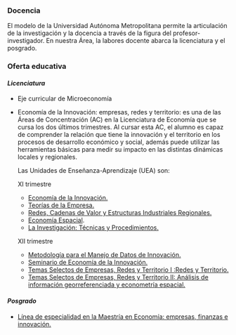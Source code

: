 <body>
  <div class="main">
### Docencia

El modelo de la Universidad Autónoma Metropolitana permite la articulación de la investigación y la docencia a través de la figura del profesor-investigador. En nuestra Área, la labores docente abarca la licenciatura y el posgrado.

### __Oferta educativa__ 

#### ___Licenciatura___

- Eje curricular de Microeconomía
- Economía de la Innovación: empresas, redes y territorio: es una de las      Áreas de Concentración (AC) en la Licenciatura de Economía que se cursa     los dos últimos trimestres. Al cursar esta AC, el alumno es capaz de        comprender la relación que tiene la innovación y el territorio en los       procesos de desarrollo económico y social, además puede utilizar las        herramientas básicas para medir su impacto en las distintas dinámicas       locales y regionales.
  
  Las Unidades de Enseñanza-Aprendizaje (UEA) son:

  XI trimestre
  
  - [Economía de la Innovación.](https://drive.google.com/drive/folders/1xgWIAxoaIwFoFKtECbEgqx9cG-zB73W2)
  - [Teorías de la Empresa.](https://drive.google.com/drive/folders/1Q3xYLqd6N7nRCdyCpXYKJRCxf4NTZgZi)
  - [Redes, Cadenas de Valor y Estructuras Industriales Regionales.](https://drive.google.com/drive/folders/1x_RiOdJq5FFnFnGVU9iGsjRXOI8MmXd5?usp=sharing)
  - [Economía Espacial](https://drive.google.com/drive/folders/1CSVhpMZpqG4UUBJiSCKiWPOo5l1q1DWU?usp=sharing).
  - [La Investigación: Técnicas y Procedimientos.](https://drive.google.com/drive/folders/1-NDSTZ63Id6rTE_9OfWxNk8KdYKS1vDZ?usp=sharing)
  
  XII trimestre
  
  - [Metodología para el Manejo de Datos de Innovación.](https://drive.google.com/drive/folders/1T_CZXQItY97yE-TpZUkUNL5VLiXUesBC?usp=sharing)
  - [Seminario de Economía de la Innovación.](https://drive.google.com/drive/folders/1tv_7_VoBx1kYHI2gFHQ_mYD2hmT4J5DP?usp=sharing)
  - [Temas Selectos de Empresas, Redes y Territorio I :Redes y Territorio.](https://drive.google.com/drive/folders/1gTFzYfQB4WWyLDK0yetoHllakI9gmhB9?usp=sharing)
  - [Temas Selectos de Empresas, Redes y Territorio II: Análisis de              información georreferenciada y econometría espacial.](https://drive.google.com/drive/folders/1-Uge1rlRqLeWi1HDKtL86W1NdAX3vMPZ?usp=sharing)

#### ___Posgrado___

  - [Línea de especialidad en la Maestría en Economía: empresas, finanzas e      innovación.](https://drive.google.com/file/d/1y-uNJFTmx6hmIOJ2-41CoBCXh5iN5Jes/view)
    </div>
</body>
